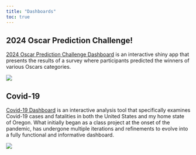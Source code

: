```yaml
---
title: "Dashboards"
toc: true
---
```


## 2024 Oscar Prediction Challenge!

[2024 Oscar Prediction Challenge Dashboard](https://rbolt.shinyapps.io/2024-oscars/) is an interactive shiny app that presents the results of a survey where participants predicted the winners of various Oscars categories.

![](images/clipboard-1638337063.png)

## Covid-19

[Covid-19 Dashboard](https://rbolt13.github.io/covid-dashboard/) is an interactive analysis tool that specifically examines Covid-19 cases and fatalities in both the United States and my home state of Oregon. What initially began as a class project at the onset of the pandemic, has undergone multiple iterations and refinements to evolve into a fully functional and informative dashboard.

![](img/covid-dashboard.png)
